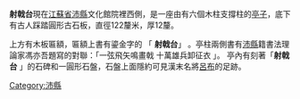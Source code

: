 {{unreferenced|time=2008-11-8}}

'''射戟台'''現在[[江蘇省|江蘇省]][[沛縣|沛縣]]文化館院裡西側，是一座由有六個木柱支撐柱的[[亭子|亭子]]，底下有古人踩踏圓形古石板，直徑122釐米，厚12釐。

上方有木板匾額，匾額上書有鎏金字的 「 '''射戟台 '''」 。亭柱兩側書有[[沛縣|沛縣]]籍書法理論家馮亦吾題寫的對聯：「一弦飛矢鳴畫戟 十萬雄兵卸征衣 」。 亭內有刻著「'''射戟台''' 」的石碑和一圓形石盤，石盤上面隱約可見漢末名將[[呂布|呂布]]的足跡。
{{Chinese building-stub}}
[[Category:沛縣|Category:沛縣]]